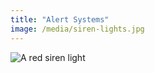```yaml
---
title: "Alert Systems"
image: /media/siren-lights.jpg
---
```


![](/media/siren-lights.jpg){alt="A red siren light"}
